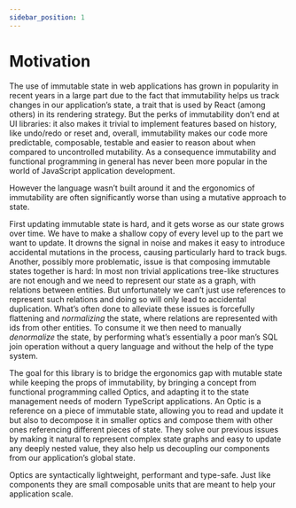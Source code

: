 ```yaml
---
sidebar_position: 1
---
```


# Motivation

The use of immutable state in web applications has grown in popularity in recent years in a large part due to the fact that immutability helps us track changes in our application’s state, a trait that is used by React (among others) in its rendering strategy.
But the perks of immutability don’t end at UI libraries: it also makes it trivial to implement features based on history, like undo/redo or reset and, overall, immutability makes our code more predictable, composable, testable and easier to reason about when compared to uncontrolled mutability. As a consequence immutability and functional programming in general has never been more popular in the world of JavaScript application development.

However the language wasn’t built around it and the ergonomics of immutability are often significantly worse than using a mutative approach to state.

First updating immutable state is hard, and it gets worse as our state grows over time. We have to make a shallow copy of every level up to the part we want to update. It drowns the signal in noise and makes it easy to introduce accidental mutations in the process, causing particularly hard to track bugs.
Another, possibly more problematic, issue is that composing immutable states together is hard:
In most non trivial applications tree-like structures are not enough and we need to represent our state as a graph, with relations between entities.
But unfortunately we can’t just use references to represent such relations and doing so will only lead to accidental duplication.
What’s often done to alleviate these issues is forcefully flattening and _normalizing_ the state, where relations are represented with ids from other entities.
To consume it we then need to manually _denormalize_ the state, by performing what’s essentially a poor man’s SQL join operation without a query language and without the help of the type system.

The goal for this library is to bridge the ergonomics gap with mutable state while keeping the props of immutability, by bringing a concept from functional programming called Optics, and adapting it to the state management needs of modern TypeScript applications.
An Optic is a reference on a piece of immutable state, allowing you to read and update it but also to decompose it in smaller optics and compose them with other ones referencing different pieces of state.
They solve our previous issues by making it natural to represent complex state graphs and easy to update any deeply nested value, they also help us decoupling our components from our application’s global state.

Optics are syntactically lightweight, performant and type-safe. Just like components they are small composable units that are meant to help your application scale.
